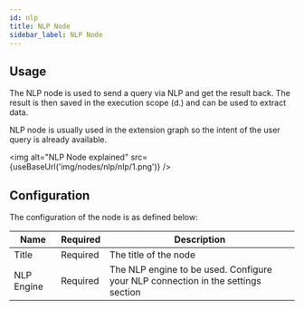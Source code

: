 ```yaml
---
id: nlp
title: NLP Node
sidebar_label: NLP Node
---
```



## Usage

The NLP node is used to send a query via NLP and get the result back. The result is then saved in the execution scope (d.) and can be used to extract data.

NLP node is usually used in the extension graph so the intent of the user query is already available.

<img alt="NLP Node explained" src={useBaseUrl('img/nodes/nlp/nlp/1.png')} />

## Configuration

The configuration of the node is as defined below:

| Name          | Required |                      Description                                     |
| ------------- | -------- | -------------------------------------------------------------------- |
| Title         | Required | The title of the node                                                |
| NLP Engine    | Required | The NLP engine to be used. Configure your NLP connection in the settings section |
